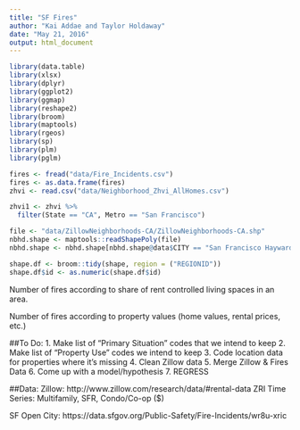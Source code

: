 ```yaml
---
title: "SF Fires"
author: "Kai Addae and Taylor Holdaway"
date: "May 21, 2016"
output: html_document
---
```


```r
library(data.table)
library(xlsx)
library(dplyr)
library(ggplot2)
library(ggmap)
library(reshape2)
library(broom)
library(maptools)
library(rgeos)
library(sp)
library(plm)
library(pglm)
```

```r
fires <- fread("data/Fire_Incidents.csv")
fires <- as.data.frame(fires)
zhvi <- read.csv("data/Neighborhood_Zhvi_AllHomes.csv")
```


```r
zhvi1 <- zhvi %>% 
  filter(State == "CA", Metro == "San Francisco")
```


```r
file <- "data/ZillowNeighborhoods-CA/ZillowNeighborhoods-CA.shp"
nbhd.shape <- maptools::readShapePoly(file)
nbhd.shape <- nbhd.shape[nbhd.shape@data$CITY == "San Francisco Hayward" | nbhd.shape@data$CITY == "Fremont" | nbhd.shape@data$CITY == "Oakland" |nbhd.shape@data$CITY == "San Mateo" | nbhd.shape@data$CITY == "Menlo Park",]

shape.df <- broom::tidy(shape, region = ("REGIONID"))
shape.df$id <- as.numeric(shape.df$id)

```



Number of fires according to share of rent controlled living spaces in an area.

Number of fires according to property values (home values, rental prices, etc.)


##To Do:
1. Make list of "Primary Situation" codes that we intend to keep 
2. Make list of "Property Use" codes we intend to keep
3. Code location data for properties where it's missing
4. Clean Zillow data
5. Merge Zillow & Fires Data 
6. Come up with a model/hypothesis
7. REGRESS


##Data:
Zillow:
http://www.zillow.com/research/data/#rental-data
ZRI Time Series: Multifamily, SFR, Condo/Co-op ($)

SF Open City:
https://data.sfgov.org/Public-Safety/Fire-Incidents/wr8u-xric


